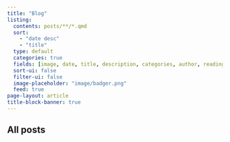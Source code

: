 ```yaml
---
title: "Blog"
listing:
  contents: posts/**/*.qmd
  sort: 
    - "date desc"
    - "title"
  type: default
  categories: true
  fields: [image, date, title, description, categories, author, reading-time]
  sort-ui: false
  filter-ui: false
  image-placeholder: "image/badger.png"
  feed: true
page-layout: article
title-block-banner: true
---
```


## All posts